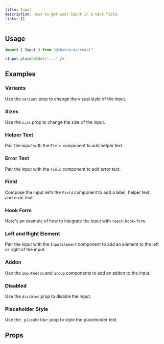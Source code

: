 ```yaml
---
title: Input
description: Used to get user input in a text field.
links: []
---
```


<ExampleTabs name="input-basic" />

## Usage

```jsx
import { Input } from "@chakra-ui/react"
```

```jsx
<Input placeholder="..." />
```

## Examples

### Variants

Use the `variant` prop to change the visual style of the input.

<ExampleTabs name="input-with-variants" />

### Sizes

Use the `size` prop to change the size of the input.

<ExampleTabs name="input-with-sizes" />

### Helper Text

Pair the input with the `Field` component to add helper text.

<ExampleTabs name="input-with-helper-text" />

### Error Text

Pair the input with the `Field` component to add error text.

<ExampleTabs name="input-with-error-text" />

### Field

Compose the input with the `Field` component to add a label, helper text, and
error text.

<ExampleTabs name="input-with-field" />

### Hook Form

Here's an example of how to integrate the input with `react-hook-form`.

<ExampleTabs name="input-with-hook-form" />

### Left and Right Element

Pair the input with the `InputElement` component to add an element to the left
or right of the input.

<ExampleTabs name="input-with-left-element" />

<ExampleTabs name="input-with-left-and-right-element" />

### Addon

Use the `InputAddon` and `Group` components to add an addon to the input.

<ExampleTabs name="input-with-addon" />

### Disabled

Use the `disabled` prop to disable the input.

<ExampleTabs name="input-with-disabled" />

### Placeholder Style

Use the `_placeholder` prop to style the placeholder text.

<ExampleTabs name="input-with-placeholder-style" />

## Props

<PropTable component="Input" part="Input" />
